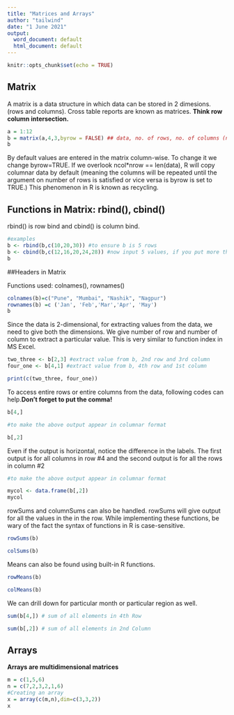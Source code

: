 ---
title: "Matrices and Arrays"
author: "tailwind"
date: "1 June 2021"
output:
  word_document: default
  html_document: default
---

```{r setup, include=FALSE}
knitr::opts_chunk$set(echo = TRUE)
```

## Matrix

A matrix is a data structure in which data can be stored in 2 dimesions. (rows and columns). Cross table reports are known as matrices. **Think row column intersection.**

```{r}
a = 1:12
b = matrix(a,4,3,byrow = FALSE) ## data, no. of rows, no. of columns (nrow, ncol)
b

```

By default values are entered in the matrix column-wise. To change it we change byrow=TRUE. If we overlook ncol*nrow == len(data), R will copy columnar data by default (meaning the columns will be repeated until the argument on number of rows is satisfied or vice versa is byrow is set to TRUE.) This phenomenon in R is known as recycling.

## Functions in Matrix: rbind(), cbind()

rbind() is row bind and cbind() is column bind.

```{r}
#examples
b <- rbind(b,c(10,20,30)) #to ensure b is 5 rows
b <- cbind(b,c(12,16,20,24,28)) #now input 5 values, if you put more than 5 values, extra values will get dropped. If you put less than 5, recycling will occur
b
```

##Headers in Matrix

Functions used: colnames(), rownames()

```{r}
colnames(b)=c("Pune", "Mumbai", "Nashik", "Nagpur")
rownames(b) =c ('Jan', 'Feb','Mar','Apr', 'May')
b
```

Since the data is 2-dimensional, for extracting values from the data, we need to give both the dimensions. We give number of row and number of column to extract a particular value. This is very similar to function index in MS Excel.

```{r}
two_three <- b[2,3] #extract value from b, 2nd row and 3rd column
four_one <- b[4,1] #extract value from b, 4th row and 1st column

print(c(two_three, four_one))

```

To access entire rows or entire columns from the data, following codes can help.**Don't forget to put the comma!**

```{r}
b[4,]
```

```{r}
#to make the above output appear in columnar format

b[,2]

```


Even if the output is horizontal, notice the difference in the labels. The first output is for all columns in row #4 and the second output is for all the rows in column #2

```{r}
#to make the above output appear in columnar format

mycol <- data.frame(b[,2])
mycol

```

rowSums and columnSums can also be handled. rowSums will give output for all the values in the in the row. While implementing these functions, be wary of the fact the syntax of functions in R is case-sensitive.

```{r}

rowSums(b)


```

```{r}

colSums(b)


```

Means can also be found using built-in R functions. 

```{r}

rowMeans(b)


```

```{r}

colMeans(b)

```

We can drill down for particular month or particular region as well.

```{r}
sum(b[4,]) # sum of all elements in 4th Row

```

```{r}
sum(b[,2]) # sum of all elements in 2nd Column

```

## Arrays
**Arrays are multidimensional matrices**
```{r}
m = c(1,5,6)
n = c(7,2,3,2,1,6)
#Creating an array
x = array(c(m,n),dim=c(3,3,2))
x

```
